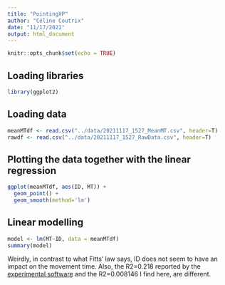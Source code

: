 ```yaml
---
title: "PointingXP"
author: "Céline Coutrix"
date: "11/17/2021"
output: html_document
---
```


```r
knitr::opts_chunk$set(echo = TRUE)
```

## Loading libraries

```r
library(ggplot2)
```

## Loading data

```r
meanMTdf <- read.csv("../data/20211117_1527_MeanMT.csv", header=T)
rawdf <- read.csv("../data/20211117_1527_RawData.csv", header=T)
```

## Plotting the data together with the linear regression

```r
ggplot(meanMTdf, aes(ID, MT)) +
  geom_point() +
  geom_smooth(method='lm')
```
## Linear modelling

```r
model <- lm(MT~ID, data = meanMTdf)
summary(model)
```

Weirdly, in contrast to what Fitts' law says, ID does not seem to have an impact on the movement time. 
Also, the R2=0.218 reported by the [experimental software](http://ergo.human.cornell.edu/FittsLaw/FittsLaw.html) and the R2=0.008146 I find here, are different. 
